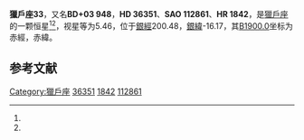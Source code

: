 {{Starbox begin
| name = 獵戶座33
}}
{{Starbox observe
| epoch = [[J2000.0|J2000.0]]
| constell = [[獵戶座|獵戶座]]<ref name=SIMBAD>{{cite web
 | url=http://simbad.u-strasbg.fr/simbad/sim-id?Ident=HR+1842
 | title=Pulsating variable Star
 | publisher=Centre de Données astronomiques de Strasbourg
 | work=SIMBAD
 | accessdate=2012-07-13
 | archive-date=2016-03-16
 | archive-url=https://web.archive.org/web/20160316180916/http://simbad.u-strasbg.fr/simbad/sim-id?Ident=HR+1842
 | dead-url=no
 }}</ref><ref name=DATA>{{cite web
 | url=http://vizier.u-strasbg.fr/viz-bin/VizieR-5?-out.add=.&-source=5050&-corr=PK=HR&-out.max=9999&HR=1842
 | title=VizieR Detailed Page
 | accessdate=2012-07-13
 | archive-date=2016-03-05
 | archive-url=https://web.archive.org/web/20160305030322/http://vizier.u-strasbg.fr/viz-bin/VizieR-5?-out.add=.&-source=5050&-corr=PK=HR&-out.max=9999&HR=1842
 | dead-url=no
 }}</ref>
| 星官 = 
| ra = {{RA|5|31|14.5}}<ref name=SIMBAD /><ref name=DATA />
| dec = {{DEC|+3|17|32}}<ref name=SIMBAD /><ref name=DATA />
| appmag_v = 5.46<ref name=SIMBAD /><ref name=DATA />
}}
{{Starbox character
| class = B1IV+B1.5V<ref name=SIMBAD /><ref name=DATA />
| b-v = -0.18<ref name=SIMBAD /><ref name=DATA />
| u-b = -0.83<ref name=SIMBAD /><ref name=DATA />
| r-i = -0.2<ref name=SIMBAD /><ref name=DATA />
| variable = 
}}
{{Starbox astrometry
| radial_v = -0.83
| prop_mo_ra = 20
| parallax = 0.001
| p_error =
}}
{{Starbox catalog
| names =BD+03 948，[[SAO星表|SAO]] 112861，[[HD星表|HD]] 36351，[[HR星表|HR]] 1842}}
{{Starbox reference |Simbad=HR+1842}}
{{Starbox end}}

'''獵戶座33'''，又名'''BD+03 948'''，'''HD 36351'''、'''SAO 112861'''、'''HR 1842'''，是[[獵戶座|獵戶座]]的一颗恒星<ref name=SIMBAD /><ref name=DATA />，视星等为5.46，位于[[銀道座標系|銀經]]200.48，[[銀道座標系|銀緯]]-16.17，其[[B1900.0|B1900.0]]坐标为赤經{{RA|5|25|59.6}}，赤緯{{DEC|+3|-16.17|58}}。

== 参考文献 ==
{{reflist}}

{{star-stub}}

{{獵戶座恒星}}
{{星官|参宿|7|39}}
[[Category:獵戶座|Category:獵戶座]]
[[Category:HD和HDE天體|36351]]
[[Category:HR天體|1842]]
[[Category:SAO天體|112861]]